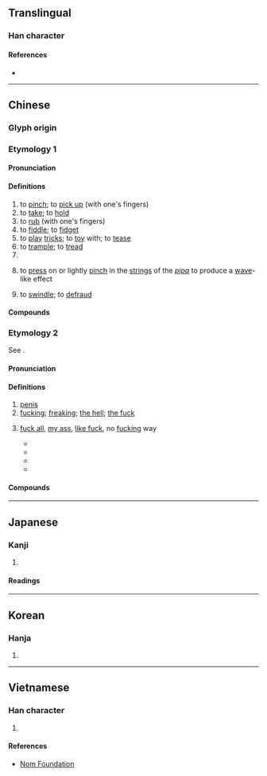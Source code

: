 {{also|拈|捻}}
{{character info/new}}
==Translingual==

===Han character===
{{Han char|rn=64|rad=手|as=12|sn=15|four=53033|canj=QBKF|ids=⿰扌然}}

====References====
* {{Han ref|kx=0454.230|dkj=12713|dj=0804.030|hdz=31961.050|uh=649A|ud=25754|bh=BCBF|bd=48319}}

----

==Chinese==

===Glyph origin===
{{Han etym}}

===Etymology 1===
{{zh-forms|alt=捻}}

====Pronunciation====
{{zh-pron
|m=niǎn
|c=nan2,nin2,nin5
|mn=lián
|mc=y
|oc=y
|cat=v
}}

====Definitions====
{{zh-hanzi}}

# to [[pinch]]; to [[pick up]] (with one's fingers)
# to [[take]]; to [[hold]]
# to [[rub]] (with one's fingers)
# to [[fiddle]]; to [[fidget]]
# to [[play]] [[tricks]]; to [[toy]] with; to [[tease]]
# to [[trample]]; to [[tread]]
# {{zh-alt-form|攆|to [[expel]]; to [[drive out]]}}
# {{lb|zh|music}} to [[press]] on or lightly [[pinch]] in the [[string]]s of the ''[[pipa]]'' to produce a [[wave]]-like effect
# {{lb|zh|Min Nan}} to [[swindle]]; to [[defraud]]

====Compounds====
{{zh-der|撚手|加撚|吃醋撚酸|撚錢|撚酸|撚指|撚靶兒|撚分子|輕攏慢撚|紙撚兒}}

===Etymology 2===
{{zh-forms|alt=𡳞,𨶙}}
See {{zh-l|*𡳞}}.

====Pronunciation====
{{zh-pron
|c=lan2
|cat=n,part
}}

====Definitions====
{{zh-hanzi}} {{tlb|zh|Cantonese|vulgar}}

# [[penis]] {{zh-mw|c:條|c:轆}}
# [[fucking]]; [[freaking]]; [[the hell]]; [[the fuck]]
# {{n-g|(Negates the meaning of the sentence)}} [[fuck all]], [[my ass]], [[like fuck]], no [[fucking]] way
#* {{zh-x|你 識 條 撚{lan2}！|You know '''fuck all'''!|C}} 
#* {{zh-x|關 你 撚{lan2} 事！|'''None''' of your '''fucking''' business!|C}}
#* {{zh-x|你 有 撚{lan2} 用！|You are of '''fuck all''' use!|C}} 
#* {{zh-x|道 條 撚{lan2} 歉{hip3}！|Apologize '''my ass'''!|C}}

====Compounds====
{{zh-der|含撚|把撚|關……撚事|有撚用|冇撚用|撚樣|乜撚嘢|大撚晒|撚就|罷撚就|毒撚|撚屌|條撚|麻撚煩|多撚謝}}

----

==Japanese==

===Kanji===
{{ja-kanji|grade=|rs=手12}}

# {{defn|lang=ja|sort=手12}}

====Readings====
{{ja-readings
|on=ねん
|kun=ひね-る, よ-る, よ-り
}}

----

==Korean==

===Hanja===
{{ko-hanja/new|비틀다|비틀|년||연}}

# {{defn|lang=ko|sort=手12}}

----

==Vietnamese==

===Han character===
{{vi-readings|rs=手12|hanviet=niệm}}

# {{defn|lang=vi|sort=手12}}

====References====
* [http://nomfoundation.org/common/nom_details.php?codepoint=649a Nom Foundation]